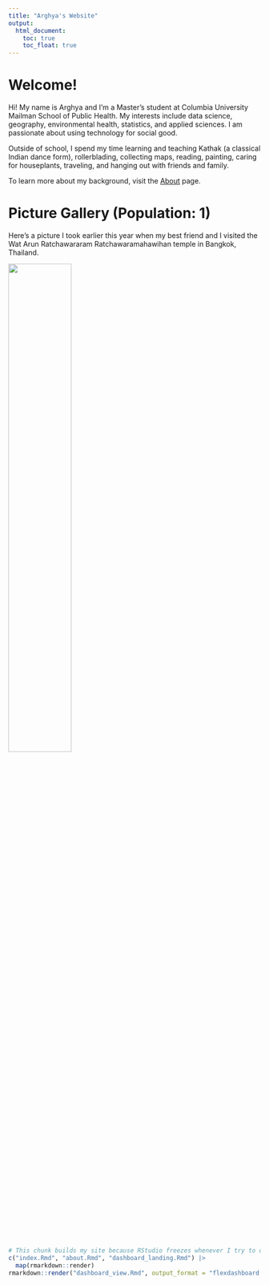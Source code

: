```yaml
---
title: "Arghya's Website"
output: 
  html_document:
    toc: true
    toc_float: true
---
```


# Welcome!

Hi! My name is Arghya and I'm a Master's student at Columbia University Mailman School of Public Health. My interests include data science, geography, environmental health, statistics, and applied sciences. I am passionate about using technology for social good.

Outside of school, I spend my time learning and teaching Kathak (a classical Indian dance form), rollerblading,
collecting maps, reading, painting, caring for houseplants, traveling, and hanging out with friends and family.

To learn more about my background, visit the [About](about.html) page.

# Picture Gallery (Population: 1)

Here's a picture I took earlier this year when my best friend and I visited the Wat Arun Ratchawararam Ratchawaramahawihan temple in Bangkok, Thailand.

<img src="images/wat_arun.jpeg" style="width:50%">





```r
# This chunk builds my site because RStudio freezes whenever I try to do it via the GUI
c("index.Rmd", "about.Rmd", "dashboard_landing.Rmd") |> 
  map(rmarkdown::render)
rmarkdown::render("dashboard_view.Rmd", output_format = "flexdashboard::flex_dashboard")

```

